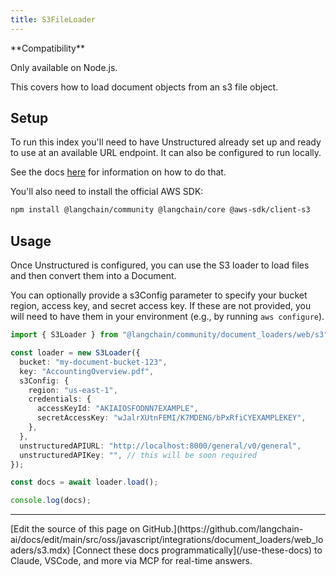 ```yaml
---
title: S3FileLoader
---
```


<Tip>
**Compatibility**

Only available on Node.js.
</Tip>

This covers how to load document objects from an s3 file object.

## Setup

To run this index you'll need to have Unstructured already set up and ready to use at an available URL endpoint. It can also be configured to run locally.

See the docs [here](/oss/javascript/integrations/document_loaders/file_loaders/unstructured) for information on how to do that.

You'll also need to install the official AWS SDK:

```bash npm
npm install @langchain/community @langchain/core @aws-sdk/client-s3
```

## Usage

Once Unstructured is configured, you can use the S3 loader to load files and then convert them into a Document.

You can optionally provide a s3Config parameter to specify your bucket region, access key, and secret access key. If these are not provided, you will need to have them in your environment (e.g., by running `aws configure`).

```typescript
import { S3Loader } from "@langchain/community/document_loaders/web/s3";

const loader = new S3Loader({
  bucket: "my-document-bucket-123",
  key: "AccountingOverview.pdf",
  s3Config: {
    region: "us-east-1",
    credentials: {
      accessKeyId: "AKIAIOSFODNN7EXAMPLE",
      secretAccessKey: "wJalrXUtnFEMI/K7MDENG/bPxRfiCYEXAMPLEKEY",
    },
  },
  unstructuredAPIURL: "http://localhost:8000/general/v0/general",
  unstructuredAPIKey: "", // this will be soon required
});

const docs = await loader.load();

console.log(docs);
```

---

<Callout icon="pen-to-square" iconType="regular">
    [Edit the source of this page on GitHub.](https://github.com/langchain-ai/docs/edit/main/src/oss/javascript/integrations/document_loaders/web_loaders/s3.mdx)
</Callout>
<Tip icon="terminal" iconType="regular">
    [Connect these docs programmatically](/use-these-docs) to Claude, VSCode, and more via MCP for    real-time answers.
</Tip>

